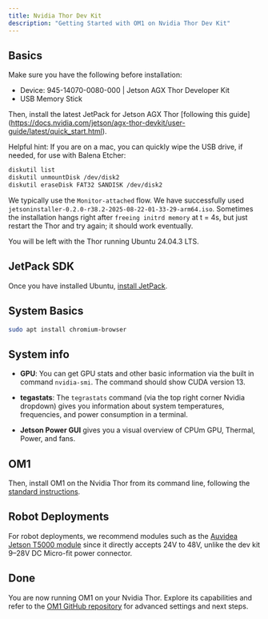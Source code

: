 ```yaml
---
title: Nvidia Thor Dev Kit
description: "Getting Started with OM1 on Nvidia Thor Dev Kit"
---
```


## Basics

Make sure you have the following before installation:

- Device: 945-14070-0080-000 | Jetson AGX Thor Developer Kit
- USB Memory Stick 

Then, install the latest JetPack for Jetson AGX Thor [following this guide]
(https://docs.nvidia.com/jetson/agx-thor-devkit/user-guide/latest/quick_start.html). 

Helpful hint: If you are on a mac, you can quickly wipe the USB drive, if needed, for use with Balena Etcher:

```bash
diskutil list
diskutil unmountDisk /dev/disk2
diskutil eraseDisk FAT32 SANDISK /dev/disk2
```

We typically use the `Monitor-attached` flow. We have successfully used `jetsoninstaller-0.2.0-r38.2-2025-08-22-01-33-29-arm64.iso`. Sometimes the installation hangs right after `freeing initrd memory` at t = 4s, but just restart the Thor and try again; it should work eventually. 

You will be left with the Thor running Ubuntu 24.04.3 LTS. 

## JetPack SDK

Once you have installed Ubuntu, [install JetPack](https://docs.nvidia.com/jetson/agx-thor-devkit/user-guide/latest/setup_jetpack.html).

## System Basics

```bash
sudo apt install chromium-browser
```

## System info

* **GPU**: You can get GPU stats and other basic information via the built in command `nvidia-smi`. The command should show CUDA version 13. 

* **tegastats**: The `tegrastats` command (via the top right corner Nvidia dropdown) gives you information about system temperatures, frequencies, and power consumption in a terminal. 

* **Jetson Power GUI** gives you a visual overview of CPUm GPU, Thermal, Power, and fans.  

## OM1

Then, install OM1 on the Nvidia Thor from its command line, following the [standard instructions](../developing/1_get-started.mdx).

## Robot Deployments

For robot deployments, we recommend modules such as the [Auvidea Jetson T5000 module](https://auvidea.eu/press-release-nvidia-jetson-thor-t5000-launch/) since it directly accepts 24V to 48V, unlike the dev kit 9–28V DC Micro-fit power connector.

## Done

You are now running OM1 on your Nvidia Thor. Explore its capabilities and refer to the [OM1 GitHub repository](https://github.com/openmind/OM1) for advanced settings and next steps. 
